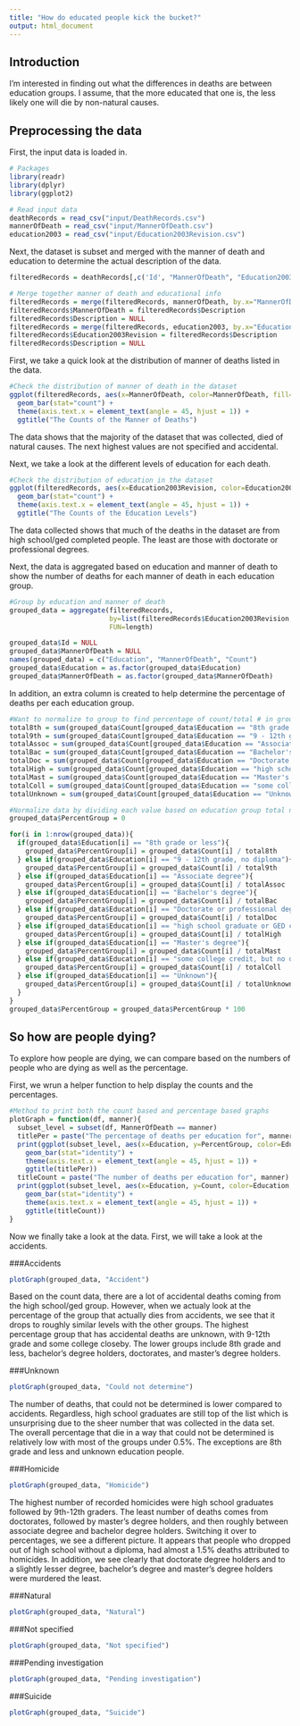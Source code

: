 ```yaml
---
title: "How do educated people kick the bucket?"
output: html_document
---
```


## Introduction

I'm interested in finding out what the differences in deaths are between education groups. I assume, that the more educated that one is, the less likely one will die by non-natural causes. 

## Preprocessing the data

First, the input data is loaded in.

```r
# Packages
library(readr)
library(dplyr)
library(ggplot2)

# Read input data
deathRecords = read_csv("input/DeathRecords.csv")
mannerOfDeath = read_csv("input/MannerOfDeath.csv")
education2003 = read_csv("input/Education2003Revision.csv")
```

Next, the dataset is subset and merged with the manner of death and education to determine the actual description of the data.

```r
filteredRecords = deathRecords[,c('Id', "MannerOfDeath", "Education2003Revision")]

# Merge together manner of death and educational info
filteredRecords = merge(filteredRecords, mannerOfDeath, by.x="MannerOfDeath", by.y="Code")
filteredRecords$MannerOfDeath = filteredRecords$Description
filteredRecords$Description = NULL
filteredRecords = merge(filteredRecords, education2003, by.x="Education2003Revision", by.y="Code")
filteredRecords$Education2003Revision = filteredRecords$Description
filteredRecords$Description = NULL
```

First, we take a quick look at the distribution of manner of deaths listed in the data.

```r
#Check the distribution of manner of death in the dataset
ggplot(filteredRecords, aes(x=MannerOfDeath, color=MannerOfDeath, fill=MannerOfDeath)) + 
  geom_bar(stat="count") + 
  theme(axis.text.x = element_text(angle = 45, hjust = 1)) +
  ggtitle("The Counts of the Manner of Deaths")
```

The data shows that the majority of the dataset that was collected, died of natural causes. The next highest values are not specified and accidental.

Next, we take a look at the different levels of education for each death.

```r
#Check the distribution of education in the dataset
ggplot(filteredRecords, aes(x=Education2003Revision, color=Education2003Revision, fill=Education2003Revision)) + 
  geom_bar(stat="count") + 
  theme(axis.text.x = element_text(angle = 45, hjust = 1)) +
  ggtitle("The Counts of the Education Levels")
```

The data collected shows that much of the deaths in the dataset are from high school/ged completed people. The least are those with doctorate or professional degrees.

Next, the data is aggregated based on education and manner of death to show the number of deaths for each manner of death in each education group.

```r
#Group by education and manner of death
grouped_data = aggregate(filteredRecords, 
                         by=list(filteredRecords$Education2003Revision, filteredRecords$MannerOfDeath),
                         FUN=length)

grouped_data$Id = NULL
grouped_data$MannerOfDeath = NULL
names(grouped_data) = c("Education", "MannerOfDeath", "Count")
grouped_data$Education = as.factor(grouped_data$Education)
grouped_data$MannerOfDeath = as.factor(grouped_data$MannerOfDeath)

```

In addition, an extra column is created to help determine the percentage of deaths per each education group.

```r
#Want to normalize to group to find percentage of count/total # in group
total8th = sum(grouped_data$Count[grouped_data$Education == "8th grade or less"])
total9th = sum(grouped_data$Count[grouped_data$Education == "9 - 12th grade, no diploma"])
totalAssoc = sum(grouped_data$Count[grouped_data$Education == "Associate degree"])
totalBac = sum(grouped_data$Count[grouped_data$Education == "Bachelor's degree"])
totalDoc = sum(grouped_data$Count[grouped_data$Education == "Doctorate or professional degree"])
totalHigh = sum(grouped_data$Count[grouped_data$Education == "high school graduate or GED completed"])
totalMast = sum(grouped_data$Count[grouped_data$Education == "Master's degree"])
totalColl = sum(grouped_data$Count[grouped_data$Education == "some college credit, but no degree"])
totalUnknown = sum(grouped_data$Count[grouped_data$Education == "Unknown"])

#Normalize data by dividing each value based on education group total numbers
grouped_data$PercentGroup = 0

for(i in 1:nrow(grouped_data)){
  if(grouped_data$Education[i] == "8th grade or less"){
    grouped_data$PercentGroup[i] = grouped_data$Count[i] / total8th
  } else if(grouped_data$Education[i] == "9 - 12th grade, no diploma"){
    grouped_data$PercentGroup[i] = grouped_data$Count[i] / total9th
  } else if(grouped_data$Education[i] == "Associate degree"){
    grouped_data$PercentGroup[i] = grouped_data$Count[i] / totalAssoc
  } else if(grouped_data$Education[i] == "Bachelor's degree"){
    grouped_data$PercentGroup[i] = grouped_data$Count[i] / totalBac
  } else if(grouped_data$Education[i] == "Doctorate or professional degree"){
    grouped_data$PercentGroup[i] = grouped_data$Count[i] / totalDoc
  } else if(grouped_data$Education[i] == "high school graduate or GED completed"){
    grouped_data$PercentGroup[i] = grouped_data$Count[i] / totalHigh
  } else if(grouped_data$Education[i] == "Master's degree"){
    grouped_data$PercentGroup[i] = grouped_data$Count[i] / totalMast
  } else if(grouped_data$Education[i] == "some college credit, but no degree"){
    grouped_data$PercentGroup[i] = grouped_data$Count[i] / totalColl
  } else if(grouped_data$Education[i] == "Unknown"){
    grouped_data$PercentGroup[i] = grouped_data$Count[i] / totalUnknown
  }
}
grouped_data$PercentGroup = grouped_data$PercentGroup * 100
```

## So how are people dying?

To explore how people are dying, we can compare based on the numbers of people who are dying as well as the percentage. 

First, we wrun a helper function to help display the counts and the percentages.

```r
#Method to print both the count based and percentage based graphs
plotGraph = function(df, manner){
  subset_level = subset(df, MannerOfDeath == manner)
  titlePer = paste("The percentage of deaths per education for", manner)
  print(ggplot(subset_level, aes(x=Education, y=PercentGroup, color=Education, fill=Education)) + 
    geom_bar(stat="identity") +
    theme(axis.text.x = element_text(angle = 45, hjust = 1)) +
    ggtitle(titlePer))
  titleCount = paste("The number of deaths per education for", manner)
  print(ggplot(subset_level, aes(x=Education, y=Count, color=Education, fill=Education)) + 
    geom_bar(stat="identity") +
    theme(axis.text.x = element_text(angle = 45, hjust = 1)) +
    ggtitle(titleCount))
}
```

Now we finally take a look at the data. First, we will take a look at the accidents.

###Accidents

```r
plotGraph(grouped_data, "Accident")
```

Based on the count data, there are a lot of accidental deaths coming from the high school/ged group. However, when we actualy look at the percentage of the group that actually dies from accidents, we see that it drops to roughly similar levels with the other groups. The highest percentage group that has accidental deaths are unknown, with 9-12th grade and some college closeby. The lower groups include 8th grade and less, bachelor's degree holders, doctorates, and master's degree holders.

###Unknown

```r
plotGraph(grouped_data, "Could not determine")
```

The number of deaths, that could not be determined is lower compared to accidents. Regardless, high school graduates are still top of the list which is unsurprising due to the sheer number that was collected in the data set. The overall percentage that die in a way that could not be determined is relatively low with most of the groups under 0.5%. The exceptions are 8th grade and less and unknown education people.

###Homicide

```r
plotGraph(grouped_data, "Homicide")
```

The highest number of recorded homicides were high school graduates followed by 9th-12th graders. The least number of deaths comes from doctorates, followed by master's degree holders, and then roughly between associate degree and bachelor degree holders. Switching it over to percentages, we see a different picture. It appears that people who dropped out of high school without a diploma, had almost a 1.5% deaths attributed to homicides. In addition, we see clearly that doctorate degree holders and to a slightly lesser degree, bachelor's degree and master's degree holders were murdered the least.

###Natural

```r
plotGraph(grouped_data, "Natural")
```

###Not specified

```r
plotGraph(grouped_data, "Not specified")

```

###Pending investigation

```r
plotGraph(grouped_data, "Pending investigation")

```

###Suicide

```r
plotGraph(grouped_data, "Suicide")
```